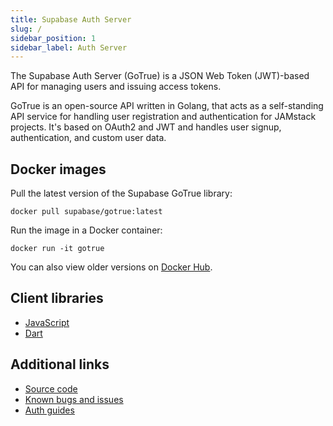 ```yaml
---
title: Supabase Auth Server
slug: /
sidebar_position: 1
sidebar_label: Auth Server
---
```


The Supabase Auth Server (GoTrue) is a JSON Web Token (JWT)-based API for managing users and issuing access tokens.

GoTrue is an open-source API written in Golang, that acts as a self-standing API service for handling user registration and authentication for JAMstack projects. It's based on OAuth2 and JWT and handles user signup, authentication, and custom user data.

## Docker images

Pull the latest version of the Supabase GoTrue library:
```
docker pull supabase/gotrue:latest
```

Run the image in a Docker container:
```
docker run -it gotrue
```

You can also view older versions on [Docker Hub](https://hub.docker.com/repository/docker/supabase/gotrue).

## Client libraries

- [JavaScript](https://github.com/supabase/gotrue-js)
- [Dart](https://github.com/supabase/gotrue-dart)

## Additional links

- [Source code](https://github.com/supabase/gotrue)
- [Known bugs and issues](https://github.com/supabase/gotrue/issues)
- [Auth guides](https://supabase.com/docs/guides/auth)
